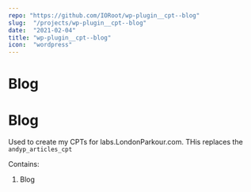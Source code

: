 ```yaml
---
repo: "https://github.com/IORoot/wp-plugin__cpt--blog"
slug:  "/projects/wp-plugin__cpt--blog"
date:  "2021-02-04"
title: "wp-plugin__cpt--blog"
icon:  "wordpress"
---
```


# Blog
# Blog

Used to create my CPTs for labs.LondonParkour.com. THis replaces the `andyp_articles_cpt`

Contains:

1. Blog